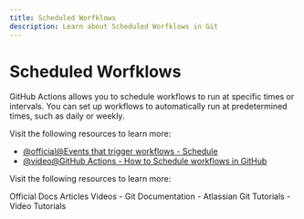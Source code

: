 ```yaml
---
title: Scheduled Worfklows
description: Learn about Scheduled Worfklows in Git
---
```


# Scheduled Worfklows

GitHub Actions allows you to schedule workflows to run at specific times or intervals. You can set up workflows to automatically run at predetermined times, such as daily or weekly.

Visit the following resources to learn more:

- [@official@Events that trigger workflows - Schedule](https://docs.github.com/en/actions/writing-workflows/choosing-when-your-workflow-runs/events-that-trigger-workflows#schedule)
- [@video@GitHub Actions - How to Schedule workflows in GitHub](https://www.youtube.com/watch?v=StipNrK__Gk)

Visit the following resources to learn more:

<Tabs defaultValue="official">
<TabsList>
<TabsTrigger value="official">Official Docs</TabsTrigger>
<TabsTrigger value="article">Articles</TabsTrigger>
<TabsTrigger value="video">Videos</TabsTrigger>
</TabsList>

<TabsContent value="official">
- <Link href="https://git-scm.com/docs">Git Documentation</Link>
</TabsContent>
<TabsContent value="article">
- <Link href="https://www.atlassian.com/git/tutorials">Atlassian Git Tutorials</Link>
</TabsContent>
<TabsContent value="video">
- <Link href="https://www.youtube.com/results?search_query=git+scheduled-worfklows+tutorial">Video Tutorials</Link>
</TabsContent>
</Tabs>

<Outlet path="5-github/basics/scheduled-worfklows" />

